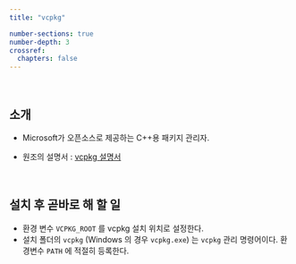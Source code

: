 ```yaml
---
title: "vcpkg"

number-sections: true
number-depth: 3
crossref:
  chapters: false
---
```


</br>

## 소개

- Microsoft가 오픈소스로 제공하는 C++용 패키지 관리자. 

- 원조의 설명서 : [vcpkg 설명서](https://learn.microsoft.com/ko-kr/vcpkg/)


</br>

## 설치 후 곧바로 해 할 일

- 환경 변수 `VCPKG_ROOT` 를 vcpkg 설치 위치로 설정한다.
- 설치 폴더의 `vcpkg` (Windows 의 경우 `vcpkg.exe`) 는 `vcpkg` 관리 명령어이다. 환경변수 `PATH` 에 적절히 등록한다.



